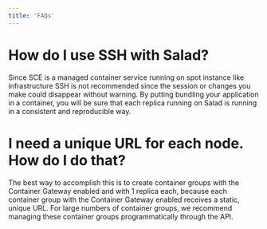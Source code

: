```yaml
---
title: 'FAQs'
---
```


# How do I use SSH with Salad?

Since SCE is a managed container service running on spot instance like infrastructure SSH is not recommended since the
session or changes you make could disappear without warning. By putting bundling your application in a container, you
will be sure that each replica running on Salad is running in a consistent and reproducible way.

# I need a unique URL for each node. How do I do that?

The best way to accomplish this is to create container groups with the Container Gateway enabled and with 1 replica
each, because each container group with the Container Gateway enabled receives a static, unique URL. For large numbers
of container groups, we recommend managing these container groups programmatically through the API.
